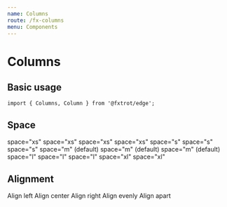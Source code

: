 ```yaml
---
name: Columns
route: /fx-columns
menu: Components
---
```


# Columns


## Basic usage

```tsx
import { Columns, Column } from '@fxtrot/edge';
```

<Playground>
  <Columns>
    <Column>
      <Placeholder height={40} />
    </Column>
    <Column>
      <Placeholder height={40} />
    </Column>
  </Columns>
</Playground>

## Space

<Playground>
  <Stack>
    <Columns space="xs">
      <Column>
        <Placeholder height={40}>space="xs"</Placeholder>
      </Column>
      <Column>
        <Placeholder height={40}>space="xs"</Placeholder>
      </Column>
      <Column>
        <Placeholder height={40}>space="xs"</Placeholder>
      </Column>
      <Column>
        <Placeholder height={40}>space="xs"</Placeholder>
      </Column>
    </Columns>
    <Columns space="s">
      <Column>
        <Placeholder height={40}>space="s"</Placeholder>
      </Column>
      <Column>
        <Placeholder height={40}>space="s"</Placeholder>
      </Column>
      <Column>
        <Placeholder height={40}>space="s"</Placeholder>
      </Column>
    </Columns>
    <Columns space="m">
      <Column>
        <Placeholder height={40}>space="m" (default)</Placeholder>
      </Column>
      <Column>
        <Placeholder height={40}>space="m" (default)</Placeholder>
      </Column>
      <Column>
        <Placeholder height={40}>space="m" (default)</Placeholder>
      </Column>
    </Columns>
    <Columns space="l">
      <Column>
        <Placeholder height={40}>space="l"</Placeholder>
      </Column>
      <Column>
        <Placeholder height={40}>space="l"</Placeholder>
      </Column>
      <Column>
        <Placeholder height={40}>space="l"</Placeholder>
      </Column>
    </Columns>
    <Columns space="xl">
      <Column>
        <Placeholder height={40}>space="xl"</Placeholder>
      </Column>
      <Column>
        <Placeholder height={40}>space="xl"</Placeholder>
      </Column>
    </Columns>
  </Stack>
</Playground>

## Alignment

<Playground>
  <Stack>
    <Columns align="left">
      <Column width="content">
        <Placeholder height={40}>Align</Placeholder>
      </Column>
      <Column width="3/5">
        <Placeholder height={40}>left</Placeholder>
      </Column>
    </Columns>
    <Columns align="center">
      <Column width="content">
        <Placeholder height={40}>Align</Placeholder>
      </Column>
      <Column width="3/5">
        <Placeholder height={40}>center</Placeholder>
      </Column>
    </Columns>
    <Columns align="right">
      <Column width="content">
        <Placeholder height={40}>Align</Placeholder>
      </Column>
      <Column width="3/5">
        <Placeholder height={40}>right</Placeholder>
      </Column>
    </Columns>
    <Columns align="spread">
      <Column width="content">
        <Placeholder height={40}>Align</Placeholder>
      </Column>
      <Column width="3/5">
        <Placeholder height={40}>evenly</Placeholder>
      </Column>
    </Columns>
    <Columns align="apart">
      <Column width="content">
        <Placeholder height={40}>Align</Placeholder>
      </Column>
      <Column width="3/5">
        <Placeholder height={40}>apart</Placeholder>
      </Column>
    </Columns>
  </Stack>
</Playground>
